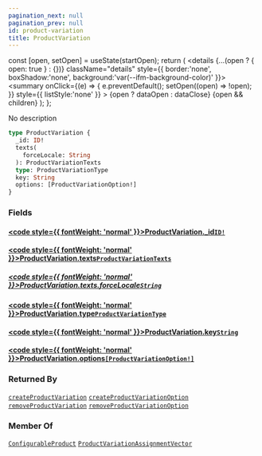 ```yaml
---
pagination_next: null
pagination_prev: null
id: product-variation
title: ProductVariation
---
```









  const [open, setOpen] = useState(startOpen);
  return (
    <details {...(open ? { open: true } : {})} className="details" style={{ border:'none', boxShadow:'none', background:'var(--ifm-background-color)' }}>
      <summary
        onClick={(e) => {
          e.preventDefault();
          setOpen((open) => !open);
        }}
        style={{ listStyle:'none' }}
      >
      {open ? dataOpen : dataClose}
      </summary>
      {open && children}
    </details>
  );
};








No description


```graphql
type ProductVariation {
  _id: ID!
  texts(
    forceLocale: String
  ): ProductVariationTexts
  type: ProductVariationType
  key: String
  options: [ProductVariationOption!]
}
```




### Fields

#### [<code style={{ fontWeight: 'normal' }}>ProductVariation.<b>_id</b></code>](#)<Bullet />[`ID!`](/schema/types/scalars/id.mdx) <Badge class="badge badge--secondary" text="non-null"/> <Badge class="badge badge--secondary" text="scalar"/> 



#### [<code style={{ fontWeight: 'normal' }}>ProductVariation.<b>texts</b></code>](#)<Bullet />[`ProductVariationTexts`](/schema/types/objects/product-variation-texts.mdx) <Badge class="badge badge--secondary" text="object"/> 

##### [<code style={{ fontWeight: 'normal' }}>ProductVariation.texts.<b>forceLocale</b></code>](#)<Bullet />[`String`](/schema/types/scalars/string.mdx) <Badge class="badge badge--secondary" text="scalar"/> 



#### [<code style={{ fontWeight: 'normal' }}>ProductVariation.<b>type</b></code>](#)<Bullet />[`ProductVariationType`](/schema/types/enums/product-variation-type.mdx) <Badge class="badge badge--secondary" text="enum"/> 



#### [<code style={{ fontWeight: 'normal' }}>ProductVariation.<b>key</b></code>](#)<Bullet />[`String`](/schema/types/scalars/string.mdx) <Badge class="badge badge--secondary" text="scalar"/> 



#### [<code style={{ fontWeight: 'normal' }}>ProductVariation.<b>options</b></code>](#)<Bullet />[`[ProductVariationOption!]`](/schema/types/objects/product-variation-option.mdx) <Badge class="badge badge--secondary" text="list"/> <Badge class="badge badge--secondary" text="object"/> 







### Returned By

[`createProductVariation`](/schema/operations/mutations/create-product-variation.mdx)  <Badge class="badge badge--secondary" text="mutation"/><Bullet />[`createProductVariationOption`](/schema/operations/mutations/create-product-variation-option.mdx)  <Badge class="badge badge--secondary" text="mutation"/><Bullet />[`removeProductVariation`](/schema/operations/mutations/remove-product-variation.mdx)  <Badge class="badge badge--secondary" text="mutation"/><Bullet />[`removeProductVariationOption`](/schema/operations/mutations/remove-product-variation-option.mdx)  <Badge class="badge badge--secondary" text="mutation"/>

### Member Of

[`ConfigurableProduct`](/schema/types/objects/configurable-product.mdx)  <Badge class="badge badge--secondary" text="object"/><Bullet />[`ProductVariationAssignmentVector`](/schema/types/objects/product-variation-assignment-vector.mdx)  <Badge class="badge badge--secondary" text="object"/>

